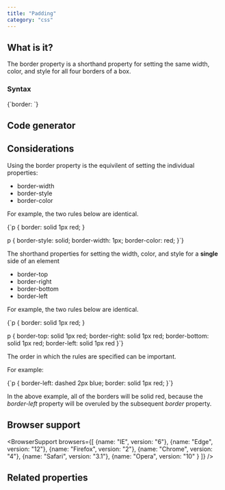```yaml
---
title: "Padding"
category: "css"
---
```



## What is it?

The border property is a shorthand property for setting the same width, color, and style for all four borders of a box.

### Syntax

<SyntaxHighlighter language="css" useInlineStyles={false}>
  {`border: <border-style> <border-width> <border-color>`}
</SyntaxHighlighter>

## Code generator

<CssBorderGenerator />

## Considerations

Using the border property is the equivilent of setting the individual properties:

- <Link to="/css/properties/border-width">border-width</Link>
- <Link to="/css/properties/border-style">border-style</Link>
- <Link to="/css/properties/border-color">border-color</Link>

For example, the two rules below are identical.

<SyntaxHighlighter language="css" useInlineStyles={false}>
  {`p {
  border: solid 1px red;
}
  
p {
  border-style: solid;
  border-width: 1px;
  border-color: red;
}`}
</SyntaxHighlighter>

The shorthand properties for setting the width, color, and style for a **single** side of an element

- <Link to="/css/properties/border-top">border-top</Link>
- <Link to="/css/properties/border-right">border-right</Link>
- <Link to="/css/properties/border-bottom">border-bottom</Link>
- <Link to="/css/properties/border-left">border-left</Link>

For example, the two rules below are identical.

<SyntaxHighlighter language="css" useInlineStyles={false}>
  {`p {
  border: solid 1px red;
}
  
p {
  border-top: solid 1px red;
  border-right: solid 1px red;
  border-bottom: solid 1px red;
  border-left: solid 1px red
}`}
</SyntaxHighlighter>

The order in which the rules are specified can be important.

For example:

<SyntaxHighlighter language="css" useInlineStyles={false}>
  {`p {
  border-left: dashed 2px blue;
  border: solid 1px red;
}`}
</SyntaxHighlighter>

In the above example, all of the borders will be solid red, because the *border-left* property will be overuled by the subsequent *border* property.

## Browser support

<BrowserSupport browsers={[
  {name: "IE", version: "6"},
  {name: "Edge", version: "12"},
  {name: "Firefox", version: "2"},
  {name: "Chrome", version: "4"},
  {name: "Safari", version: "3.1"},
  {name: "Opera", version: "10" }
  ]} />

## Related properties




